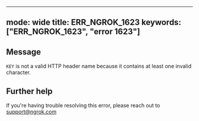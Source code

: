 
---
mode: wide
title: ERR_NGROK_1623
keywords: ["ERR_NGROK_1623", "error 1623"]
---

## Message
`KEY` is not a valid HTTP header name because it contains at least one invalid character.




## Further help
If you're having trouble resolving this error, please reach out to [support@ngrok.com](mailto:support@ngrok.com?subject=Help%20with%20ERR_NGROK_1623)

